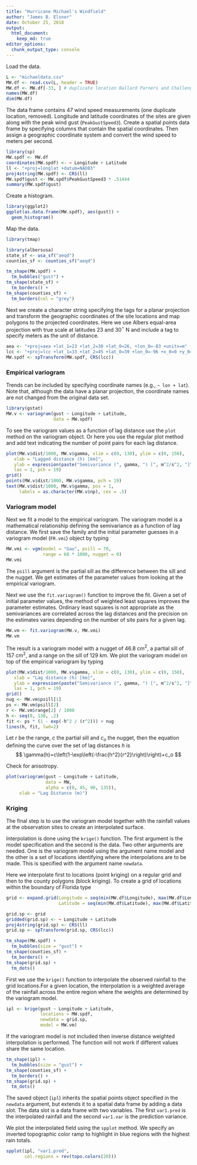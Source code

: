 ```yaml
---
title: "Hurricane Michael's Windfield"
author: "James B. Elsner"
date: October 25, 2018
output: 
  html_document:
    keep_md: true
editor_options: 
  chunk_output_type: console
---
```


Load the data.
```r
L <- "michaeldata.csv"
MW.df <- read.csv(L, header = TRUE)
MW.df <- MW.df[-33, ] # duplicate location Ballard Parners and Challenger Learning Center remove one
names(MW.df)
dim(MW.df)
```

The data frame contains 47 wind speed measurements (one duplicate location, removed). Longitude and latitude coordinates of the sites are given along with the peak wind gust (`PeakGustSpeed3`). Create a spatial points data frame by specifying columns that contain the spatial coordinates. Then assign a geographic coordinate system and convert the wind speed to meters per second.

```r
library(sp)
MW.spdf <- MW.df
coordinates(MW.spdf) <- ~ Longitude + Latitude
ll <- "+proj=longlat +datum=NAD83"
proj4string(MW.spdf) <- CRS(ll)
MW.spdf$gust <- MW.spdf$PeakGustSpeed3 * .51444
summary(MW.spdf$gust)
```

Create a histogram.
```r
library(ggplot2)
ggplot(as.data.frame(MW.spdf), aes(gust)) +
  geom_histogram()
```

Map the data.
```r
library(tmap)

library(albersusa)
state_sf <- usa_sf("aeqd") 
counties_sf <- counties_sf("aeqd")

tm_shape(MW.spdf) +
  tm_bubbles("gust") +
tm_shape(state_sf) +
  tm_borders() +
tm_shape(counties_sf) +
  tm_borders(col = "grey")
```

Next we create a character string specifying the tags for a planar projection and transform the geographic coordinates of the site locations and map polygons to the projected coordinates. Here we use Albers equal-area projection with true scale at latitudes 23 and 30$^\circ$ N and include a tag to specify meters as the unit of distance.
```r
aea <- "+proj=aea +lat_1=23 +lat_2=30 +lat_0=26, +lon_0=-83 +units=m"
lcc <- "+proj=lcc +lat_1=33 +lat_2=45 +lat_0=39 +lon_0=-96 +x_0=0 +y_0=0 +datum=NAD83 +units=m"
MW.spdf <- spTransform(MW.spdf, CRS(lcc))
```

### Empirical variogram

Trends can be included by specifying coordinate names (e.g., `~ lon + lat`).  Note that, although the data have a planar projection, the coordinate names are not changed from the original data set.
```r
library(gstat)
MW.v <- variogram(gust ~ Longitude + Latitude, 
                  data = MW.spdf)
```

To see the variogram values as a function of lag distance use the `plot` method on the variogram object. Or here you use the regular plot method and add text indicating the number of point pairs for each lag distance.
```r
plot(MW.v$dist/1000, MW.v$gamma, xlim = c(0, 130), ylim = c(0, 150),
   xlab = "Lagged distance (h) [km]",
   ylab = expression(paste("Semivariance (", gamma, ") [", m^2/s^2, "]")),
   las = 1, pch = 19)
grid()
points(MW.v$dist/1000, MW.v$gamma, pch = 19)
text(MW.v$dist/1000, MW.v$gamma, pos = 1, 
     labels = as.character(MW.v$np), cex = .5)
```

### Variogram model

Next we fit a model to the empirical variogram. The variogram model is a mathematical relationship defining the semivariance as a function of lag distance. We first save the family and the initial parameter guesses in a variogram model (`FR.vmi`) object by typing
```r
MW.vmi <- vgm(model = "Gau", psill = 70, 
              range = 60 * 1000, nugget = 0)
MW.vmi
```

The `psill` argument is the partial sill as the difference between the sill and the nugget. We get estimates of the parameter values from looking at the empirical variogram. 

Next we use the `fit.variogram()` function to improve the fit.  Given a set of initial parameter values, the method of weighted least squares improves the parameter estimates. Ordinary least squares is not appropriate as the semivariances are correlated across the lag distances and the precision on the estimates varies depending on the number of site pairs for a given lag.
```r
MW.vm <- fit.variogram(MW.v, MW.vmi)
MW.vm
```

The result is a variogram model with a nugget of 46.8 cm$^2$, a partial sill of 157 cm$^2$, and a range on the sill of 129 km. We plot the variogram model on top of the empirical variogram by typing
```r
plot(MW.v$dist/1000, MW.v$gamma, xlim = c(0, 130), ylim = c(0, 150),
   xlab = "Lag distance (h) [km]",
   ylab = expression(paste("Semivariance (", gamma, ") [", m^2/s^2, "]")),
   las = 1, pch = 19)
grid()
nug <- MW.vm$psill[1]
ps <- MW.vm$psill[2]
r <- MW.vm$range[2] / 1000
h <- seq(0, 130, .2)
fit <- ps * (1 - exp(-h^2 / (r^2))) + nug
lines(h, fit, lwd=2)
```

Let $r$ be the range, $c$ the partial sill and $c_o$ the nugget, then the equation defining the curve over the set of lag distances $h$ is
$$
\gamma(h)=c\left(1-\exp\left(-\frac{h^2}{r^2}\right)\right)+c_o
$$

Check for anisotropy.
```r
plot(variogram(gust ~ Longitude + Latitude, 
               data = MW, 
               alpha = c(0, 45, 90, 135)), 
     xlab = "Lag Distance (m)")
```

### Kriging

The final step is to use the variogram model together with the rainfall values at the observation sites to create an interpolated surface.

Interpolation is done using the `krige()` function. The first argument is the model specification and the second is the data.  Two other arguments are needed. One is the variogram model using the argument name model and the other is a set of locations identifying where the interpolations are to be made.  This is specified with the argument name `newdata`.

Here we interpolate first to locations (point kriging) on a regular grid and then to the county polygons (block kriging). To create a grid of locations within the boundary of Florida type
```r
grid <- expand.grid(Longitude = seq(min(MW.df$Longitude), max(MW.df$Longitude), l = 61),
                    Latitude = seq(min(MW.df$Latitude), max(MW.df$Latitude), l = 61))
```

```r
grid.sp <- grid
gridded(grid.sp) <- ~ Longitude + Latitude
proj4string(grid.sp) <- CRS(ll)
grid.sp <- spTransform(grid.sp, CRS(lcc))
```

```r
tm_shape(MW.spdf) +
  tm_bubbles(size = "gust") +
tm_shape(counties_sf) +
  tm_borders() +
tm_shape(grid.sp) +
  tm_dots()
```

First we use the `krige()` function to interpolate  the observed rainfall to the grid locations.For a given location, the interpolation is a weighted average of the rainfall across the entire region where the weights are determined by the variogram model.
```r
ipl <- krige(gust ~ Longitude + Latitude, 
             locations = MW.spdf, 
             newdata = grid.sp, 
             model = MW.vm)
```

If the variogram model is not included then inverse distance weighted interpolation is performed. The function will not work if different values share the same location. 

```r
tm_shape(ipl) +
  tm_bubbles(size = "gust") +
tm_shape(counties_sf) +
  tm_borders() +
tm_shape(grid.sp) +
  tm_dots()
```


The saved object (`ipl`) inherits the spatial points object specified in the `newdata` argument, but extends it to a spatial data frame by adding a data slot. The data slot is a data frame with two variables.  The first `var1.pred` is the interpolated rainfall and the second `var1.var` is the prediction variance.

We plot the interpolated field using the `spplot` method. We specify an inverted topographic color ramp to highlight in blue regions with the highest rain totals.
```r
spplot(ipl, "var1.pred", 
       col.regions = rev(topo.colors(20)))
```
